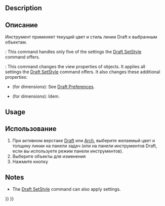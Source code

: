 <languages/>

{{Docnav
|[[Draft_WorkingPlaneProxy|WorkingPlaneProxy]]
|[[Draft_Heal|Heal]]
|[[Draft_Workbench|Draft]]
|IconL=Draft_WorkingPlaneProxy.svg
|IconR=Draft_Heal.svg
|IconC=Workbench_Draft.svg
}}

<div class="mw-translate-fuzzy">
{{GuiCommand/ru
|Name=Draft Apply
|Name/ru=Применить текущий стиль
|MenuLocation=Черчение -> Утилиты -> Применить текущий стиль
|Workbenches=[[Draft_Workbench/ru|Draft]], [[Arch_Workbench/ru|Arch]]
}}
</div>

==Description==

<div class="mw-translate-fuzzy">
==Описание==
Инструмент применяет текущий цвет и стиль линии Draft к выбранным объектам.
</div>

{{VersionMinus|0.21}}: This command handles only five of the settings the [[Draft_SetStyle|Draft SetStyle]] command offers.

{{Version|0.21}}: This command changes the view properties of objects. It applies all settings the [[Draft_SetStyle|Draft SetStyle]] command offers. It also changes these additional properties:
* {{PropertyView|Decimals}} (for dimensions): See [[Draft_Preferences#Texts_and_dimensions|Draft Preferences]].
* {{PropertyView|ShowLine}} (for dimensions): Idem.

==Usage==

<div class="mw-translate-fuzzy">
==Использование==
# При активном верстаке [[Draft_Workbench/ru|Draft]] или [[Arch_Workbench/ru|Arch]], выберите желаемый цвет и толщину линии на панели задач (или на панели инструментов Draft, если вы используете режим панели инструментов).
# Выберите объекты для изменения
# Нажмите кнопку {{KEY|[[Image:Draft_ApplyStyle.svg|16px]] Применить текущий стиль}}
</div>

==Notes==

* The [[Draft_SetStyle|Draft SetStyle]] command can also apply settings.


{{Docnav
|[[Draft_WorkingPlaneProxy|WorkingPlaneProxy]]
|[[Draft_Heal|Heal]]
|[[Draft_Workbench|Draft]]
|IconL=Draft_WorkingPlaneProxy.svg
|IconR=Draft_Heal.svg
|IconC=Workbench_Draft.svg
}}

{{Draft Tools navi{{#translation:}}}}
{{Userdocnavi{{#translation:}}}}